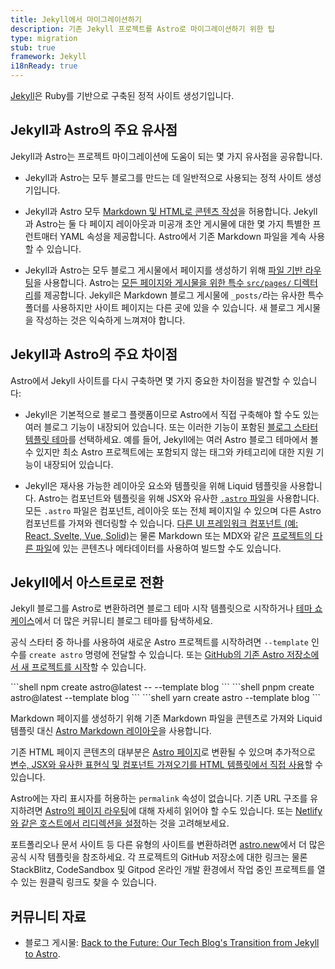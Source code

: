 ```yaml
---
title: Jekyll에서 마이그레이션하기
description: 기존 Jekyll 프로젝트를 Astro로 마이그레이션하기 위한 팁
type: migration
stub: true
framework: Jekyll
i18nReady: true
---
```



[Jekyll](https://jekyllrb.com)은 Ruby를 기반으로 구축된 정적 사이트 생성기입니다.

## Jekyll과 Astro의 주요 유사점

Jekyll과 Astro는 프로젝트 마이그레이션에 도움이 되는 몇 가지 유사점을 공유합니다.

- Jekyll과 Astro는 모두 블로그를 만드는 데 일반적으로 사용되는 정적 사이트 생성기입니다.

- Jekyll과 Astro 모두 [Markdown 및 HTML로 콘텐츠 작성](/ko/guides/content/)을 허용합니다. Jekyll과 Astro는 둘 다 페이지 레이아웃과 미공개 초안 게시물에 대한 몇 가지 특별한 프런트매터 YAML 속성을 제공합니다. Astro에서 기존 Markdown 파일을 계속 사용할 수 있습니다.

- Jekyll과 Astro는 모두 블로그 게시물에서 페이지를 생성하기 위해 [파일 기반 라우팅](/ko/core-concepts/routing/)을 사용합니다. Astro는 [모든 페이지와 게시물을 위한 특수 `src/pages/` 디렉터리](/ko/core-concepts/project-structure/#srcpages)를 제공합니다. Jekyll은 Markdown 블로그 게시물에 `_posts/`라는 유사한 특수 폴더를 사용하지만 사이트 페이지는 다른 곳에 있을 수 있습니다. 새 블로그 게시물을 작성하는 것은 익숙하게 느껴져야 합니다.

## Jekyll과 Astro의 주요 차이점

Astro에서 Jekyll 사이트를 다시 구축하면 몇 가지 중요한 차이점을 발견할 수 있습니다:

- Jekyll은 기본적으로 블로그 플랫폼이므로 Astro에서 직접 구축해야 할 수도 있는 여러 블로그 기능이 내장되어 있습니다. 또는 이러한 기능이 포함된 [블로그 스타터 템플릿 테마](https://astro.build/themes?search=&categories%5B%5D=blog)를 선택하세요. 예를 들어, Jekyll에는 여러 Astro 블로그 테마에서 볼 수 있지만 최소 Astro 프로젝트에는 포함되지 않는 태그와 카테고리에 대한 지원 기능이 내장되어 있습니다.

- Jekyll은 재사용 가능한 레이아웃 요소와 템플릿을 위해 Liquid 템플릿을 사용합니다. Astro는 컴포넌트와 템플릿을 위해 JSX와 유사한 [`.astro` 파일](/ko/core-concepts/astro-components/)을 사용합니다. 모든 `.astro` 파일은 컴포넌트, 레이아웃 또는 전체 페이지일 수 있으며 다른 Astro 컴포넌트를 가져와 렌더링할 수 있습니다. [다른 UI 프레임워크 컴포넌트 (예: React, Svelte, Vue, Solid)](/ko/core-concepts/framework-components/)는 물론 Markdown 또는 MDX와 같은 [프로젝트의 다른 파일](/ko/guides/imports/)에 있는 콘텐츠나 메타데이터를 사용하여 빌드할 수도 있습니다.

## Jekyll에서 아스트로로 전환

Jekyll 블로그를 Astro로 변환하려면 블로그 테마 시작 템플릿으로 시작하거나 [테마 쇼케이스](https://astro.build/themes/)에서 더 많은 커뮤니티 블로그 테마를 탐색하세요.

공식 스타터 중 하나를 사용하여 새로운 Astro 프로젝트를 시작하려면 `--template` 인수를 `create astro` 명령에 전달할 수 있습니다. 또는 [GitHub의 기존 Astro 저장소에서 새 프로젝트를 시작](/ko/install/auto/#starter-templates)할 수 있습니다.

  <PackageManagerTabs>
    <Fragment slot="npm">
    ```shell
    npm create astro@latest -- --template blog
    ```
    </Fragment>
    <Fragment slot="pnpm">
    ```shell
    pnpm create astro@latest --template blog
    ```
    </Fragment>
    <Fragment slot="yarn">
    ```shell
    yarn create astro --template blog
    ```
    </Fragment>
  </PackageManagerTabs>

Markdown 페이지를 생성하기 위해 기존 Markdown 파일을 콘텐츠로 가져와 Liquid 템플릿 대신 [Astro Markdown 레이아웃](/ko/core-concepts/layouts/#markdownmdx-레이아웃)을 사용합니다.

기존 HTML 페이지 콘텐츠의 대부분은 [Astro 페이지](/ko/core-concepts/astro-pages/)로 변환될 수 있으며 추가적으로 [변수, JSX와 유사한 표현식 및 컴포넌트 가져오기를 HTML 템플릿에서 직접 사용](/ko/core-concepts/astro-syntax/#jsx와-유사한-표현식)할 수 있습니다.

Astro에는 자리 표시자를 허용하는 `permalink` 속성이 없습니다. 기존 URL 구조를 유지하려면 [Astro의 페이지 라우팅](/ko/core-concepts/routing/)에 대해 자세히 읽어야 할 수도 있습니다. 또는 [Netlify와 같은 호스트에서 리디렉션을 설정](https://docs.netlify.com/routing/redirects/)하는 것을 고려해보세요.

포트폴리오나 문서 사이트 등 다른 유형의 사이트를 변환하려면 [astro.new](https://astro.new)에서 더 많은 공식 시작 템플릿을 참조하세요. 각 프로젝트의 GitHub 저장소에 대한 링크는 물론 StackBlitz, CodeSandbox 및 Gitpod 온라인 개발 환경에서 작업 중인 프로젝트를 열 수 있는 원클릭 링크도 찾을 수 있습니다.

## 커뮤니티 자료

- 블로그 게시물: [Back to the Future: Our Tech Blog's Transition from Jekyll to Astro](https://alasco.tech/2023/09/06/migating-to-astro/).
